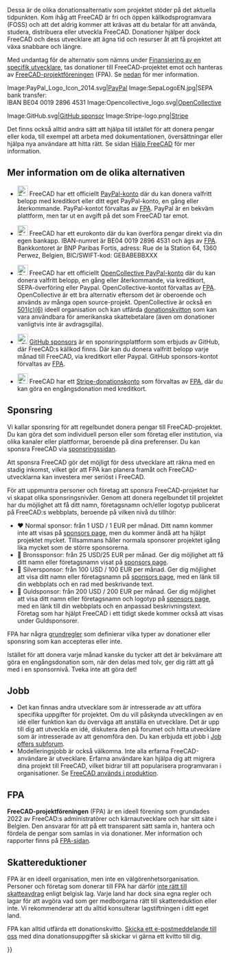 <languages/>

Dessa är de olika donationsalternativ som projektet stöder på det aktuella tidpunkten. Kom ihåg att FreeCAD är fri och öppen källkodsprogramvara (FOSS) och att det aldrig kommer att krävas att du betalar för att använda, studera, distribuera eller utveckla FreeCAD. Donationer hjälper dock FreeCAD och dess utvecklare att ägna tid och resurser åt att få projektet att växa snabbare och längre.

<div class="mw-translate-fuzzy">
Med undantag för de alternativ som nämns under [[#Funding_a_specific_developer|Finansiering av en specifik utvecklare]], tas donationer till FreeCAD-projektet emot och hanteras av [https://fpa.freecad.org FreeCAD-projektföreningen] (FPA). Se [[#FPA|nedan]] för mer information.
</div>

<!--2 galleries (with 3 and 2 images) instead of 1 gallery (with 5 images): looks better when page is resized-->
<gallery mode=traditional class="center" widths=128px heights=128px>
Image:PayPal_Logo_Icon_2014.svg|[https://www.paypal.com/donate/?hosted_button_id=M3Z8BGW6DB69Q PayPal]
Image:SepaLogoEN.jpg|SEPA bank transfer:<br>IBAN BE04 0019 2896 4531
Image:Opencollective_logo.svg|[https://opencollective.com/freecad OpenCollective]
</gallery>
<gallery mode=traditional class="center" widths=128px heights=128px>
Image:GitHub.svg|[https://github.com/sponsors/FreeCAD GitHub sponsor]
Image:Stripe-logo.png|[https://donate.stripe.com/14k3ei9TYgwFclq145 Stripe]
</gallery>

Det finns också alltid andra sätt att hjälpa till istället för att donera pengar eller koda, till exempel att arbeta med dokumentationen, översättningar eller hjälpa nya användare att hitta rätt. Se sidan [[Hjälp FreeCAD]] för mer information.

<span id="More_details_about_the_different_options"></span>
== Mer information om de olika alternativen ==

* [[File:PayPal Logo Icon 2014.svg|24px]] FreeCAD har ett officiellt [https://www.paypal.com/donate/?hosted_button_id=M3Z8BGW6DB69Q PayPal-konto] där du kan donera valfritt belopp med kreditkort eller ditt eget PayPal-konto, en gång eller återkommande. PayPal-kontot förvaltas av [https://fpa.freecad.org FPA]. PayPal är en bekväm plattform, men tar ut en avgift på det som FreeCAD tar emot.

* [[File:SepaLogoEN.jpg|24px]] FreeCAD har ett eurokonto där du kan överföra pengar direkt via din egen bankapp. IBAN-numret är BE04 0019 2896 4531 och ägs av [https://fpa.freecad.org FPA]. Bankkontoret är BNP Paribas Fortis, adress: Rue de la Station 64, 1360 Perwez, Belgien, BIC/SWIFT-kod: GEBABEBBXXX

* [[File:Opencollective_logo.svg|24px]] FreeCAD har ett officiellt [https://opencollective.com/freecad OpenCollective PayPal-konto] där du kan donera valfritt belopp, en gång eller återkommande, via kreditkort, SEPA-överföring eller Paypal. OpenCollective-kontot förvaltas av [https://fpa.freecad.org FPA]. OpenCollective är ett bra alternativ eftersom det är oberoende och används av många open source-projekt. OpenCollective är också en [https://en.wikipedia.org/wiki/501(c)_organization 501(c)(6)] ideell organisation och kan utfärda [https://docs.opencollective.com/help/financial-contributors/receipts donationskvitton] som kan vara användbara för amerikanska skattebetalare (även om donationer vanligtvis inte är avdragsgilla).

* [[File: GitHub.svg|24px]] [https://github.com/sponsors/FreeCAD GitHub sponsors] är en sponsringsplattform som erbjuds av GitHub, där FreeCAD:s källkod finns. Där kan du donera valfritt belopp varje månad till FreeCAD, via kreditkort eller Paypal. GitHub sponsors-kontot förvaltas av [https://fpa.freecad.org FPA]. 

* [[File:Stripe-logo.png|24px]] FreeCAD har ett [https://donate.stripe.com/14k3ei9TYgwFclq145 Stripe-donationskonto] som förvaltas av [https://fpa.freecad.org FPA], där du kan göra en engångsdonation med kreditkort.

<span id="Sponsoring"></span>
== Sponsring ==

Vi kallar sponsring för att regelbundet donera pengar till FreeCAD-projektet. Du kan göra det som individuell person eller som företag eller institution, via olika kanaler eller plattformar, beroende på dina preferenser. Du kan sponsra FreeCAD via [https://www.freecad.org/sponsor.php sponsringssidan].

Att sponsra FreeCAD gör det möjligt för dess utvecklare att räkna med en stadig inkomst, vilket gör att FPA kan planera framåt och FreeCAD-utvecklarna kan investera mer seriöst i FreeCAD.

För att uppmuntra personer och företag att sponsra FreeCAD-projektet har vi skapat olika sponsringsnivåer. Genom att donera regelbundet till projektet har du möjlighet att få ditt namn, företagsnamn och/eller logotyp publicerat på FreeCAD:s webbplats, beroende på vilken nivå du tillhör:

* ♥ Normal sponsor: från 1 USD / 1 EUR per månad. Ditt namn kommer inte att visas på [https://www.freecad.org/sponsor.php sponsors page], men du kommer ändå att ha hjälpt projektet mycket. Tillsammans håller normala sponsorer projektet igång lika mycket som de större sponsorerna.
* 🥉 Bronssponsor: från 25 USD/25 EUR per månad. Ger dig möjlighet att få ditt namn eller företagsnamn visat på [https://www.freecad.org/sponsor.php sponsors page].
* 🥈 Silversponsor: från 100 USD / 100 EUR per månad. Ger dig möjlighet att visa ditt namn eller företagsnamn på [https://www.freecad.org/sponsor.php sponsors page], med en länk till din webbplats och en rad med beskrivande text.
* 🥇 Guldsponsor: från 200 USD / 200 EUR per månad. Ger dig möjlighet att visa ditt namn eller företagsnamn och logotyp på [https://www.freecad.org/sponsor.php sponsors page], med en länk till din webbplats och en anpassad beskrivningstext. Företag som har hjälpt FreeCAD i ett tidigt skede kommer också att visas under Guldsponsorer.

FPA har några [https://fpa.freecad.org/handbook/process/accepting-donations.html grundregler] som definierar vilka typer av donationer eller sponsring som kan accepteras eller inte.

Istället för att donera varje månad kanske du tycker att det är bekvämare att göra en engångsdonation som, när den delas med tolv, ger dig rätt att gå med i en sponsornivå. Tveka inte att göra det!

<span id="Jobs"></span>
== Jobb ==

* Det kan finnas andra utvecklare som är intresserade av att utföra specifika uppgifter för projektet. Om du vill påskynda utvecklingen av en idé eller funktion kan du överväga att anställa en utvecklare. Det är upp till dig att utveckla en idé, diskutera den på forumet och hitta utvecklare som är intresserade av att genomföra den. Du kan erbjuda ett jobb i [https://forum.freecad.org/viewforum.php?f=31 Job offers subforum].
* Modelleringsjobb är också välkomna. Inte alla erfarna FreeCAD-användare är utvecklare. Erfarna användare kan hjälpa dig att migrera dina projekt till FreeCAD, vilket bidrar till att popularisera programvaran i organisationer. Se [[FreeCAD_used_in_production|FreeCAD används i produktion]].

<span id="The_FPA"></span>
== FPA ==

'''FreeCAD-projektföreningen''' (FPA) är en ideell förening som grundades 2022 av FreeCAD:s administratörer och kärnautvecklare och har sitt säte i Belgien. Den ansvarar för att på ett transparent sätt samla in, hantera och fördela de pengar som samlas in via donationer. Mer information och rapporter finns på [https://github.com/FreeCAD/FPA FPA-sidan].

<span id="Tax_deductions"></span>
== Skattereduktioner ==

FPA är en ideell organisation, men inte en välgörenhetsorganisation. Personer och företag som donerar till FPA har därför [https://finances.belgium.be/fr/particuliers/avantages_fiscaux/dons inte rätt till skatteavdrag] enligt belgisk lag. Varje land har dock sina egna regler och lagar för att avgöra vad som ger medborgarna rätt till skattereduktion eller inte. Vi rekommenderar att du alltid konsulterar lagstiftningen i ditt eget land.

FPA kan alltid utfärda ett donationskvitto. [mailto:fpa@freecad.org Skicka ett e-postmeddelande till oss] med dina donationsuppgifter så skickar vi gärna ett kvitto till dig.

{{Userdocnavi{{#translation:}}}}